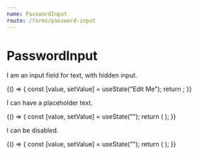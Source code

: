 ```yaml
---
name: PasswordInput
route: /forms/password-input
---
```



# PasswordInput

I am an input field for text, with hidden input.

<Playground>
  {() => {
    const [value, setValue] = useState("Edit Me");
    return <PasswordInput value={value} onChange={setValue} />;
  }}
</Playground>

I can have a placeholder text.

<Playground>
  {() => {
    const [value, setValue] = useState("");
    return (
      <PasswordInput placeholder="Edit Me" value={value} onChange={setValue} />
    );
  }}
</Playground>

I can be disabled.

<Playground>
  {() => {
    const [value, setValue] = useState("");
    return (
      <PasswordInput
        isDisabled
        placeholder="I cannot be edited"
        value={value}
        onChange={setValue}
      />
    );
  }}
</Playground>
